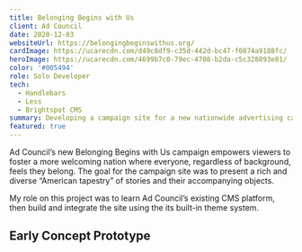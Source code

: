 ```yaml
---
title: Belonging Begins with Us
client: Ad Council
date: 2020-12-03
websiteUrl: https://belongingbeginswithus.org/
cardImage: https://ucarecdn.com/d49c8df9-c35d-442d-bc47-f0874a9188fc/
heroImage: https://ucarecdn.com/4699b7c0-79ec-4708-b2da-c5c328893e81/
color: '#005494'
role: Solo Developer
tech:
  - Handlebars
  - Less
  - Brightspot CMS
summary: Developing a campaign site for a new nationwide advertising campaign by the Ad Council.
featured: true
---
```



Ad Council’s new Belonging Begins with Us campaign empowers viewers to foster a more welcoming nation where everyone, regardless of background, feels they belong. The goal for the campaign site was to present a rich and diverse “American tapestry” of stories and their accompanying objects.

My role on this project was to learn Ad Council’s existing CMS platform, then build and integrate the site using the its built-in theme system.

## Early Concept Prototype

<Embed
  url="https://codepen.io/jeremyfrank/embed/preview/YzqVzJy?default-tab=result"
  height="600"
/>
